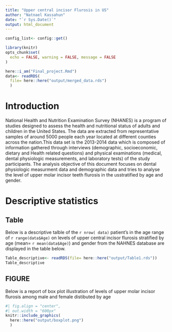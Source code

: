 ```yaml
---
title: "Upper central incisor Flurosis in US"
author: "Natnael Kassahun"
date: "`r Sys.Date()`"
output: html_document
---
```


```r
config_list<- config::get()
```

```r
library(knitr)
opts_chunk$set(
  echo = FALSE, warning = FALSE, message = FALSE
)
```

```r
here::i_am("Final_project.Rmd")
data<- readRDS(
  file= here::here("output/merged_data.rds")
  )
```

# Introduction

National Health and Nutrition Examination Survey (NHANES) is a program of studies designed to assess the health and nutritional status of adults and children in the United States. The data are extracted from representative samples of around 5000 people each year located at different counties across the nation.This data set is the 2013-2014 data which is composed of information gathered through interviews (demographic, socioeconomic, dietary and Health related questions) and physical examinations (medical, dental physiologic measurements, and laboratory tests) of the study participants.
The analysis objective of this document focuses on dental physiologic measurment data and demographic data and tries to analyse the level of upper molar incisor teeth flurosis in the usstratified by age and gender.

# Descriptive statistics

## Table
Below is a descriptive talble of the `r nrow( data)` patient's in the age range of `r range(data$Age)` on levels of upper central incisor flurosis stratified by age (mean= `r mean(data$Age)`) and gender from the NAHNES database are displayed in the table below.

```r
Table_descriptive<- readRDS(file= here::here("output/Table1.rds"))
Table_descriptive
```

## FIGURE

Below is a report of box plot illustration of levels of upper molar incisor flurosis among male and female distibuted by age  
```r
#| fig.align = "center",
#| out.width = "600px"
knitr::include_graphics(
  here::here("output/boxplot.png")
  )
```
